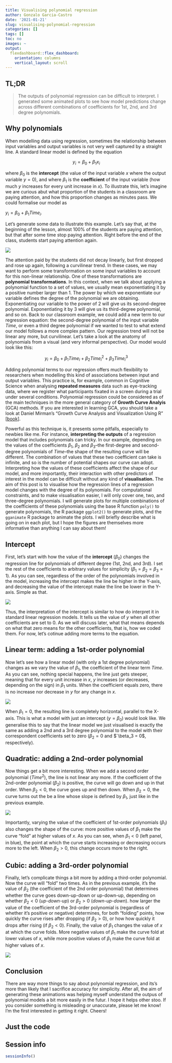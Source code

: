 ---
title: Visualising polynomial regression
author: Gonzalo Garcia-Castro
date: '2021-01-21'
slug: visualising-polynomial-regression
categories: []
tags: []
toc: no
images: ~
output:
  flexdashboard::flex_dashboard:
    orientation: columns
    vertical_layout: scroll
---

## TL;DR

> The outputs of polynomial regression can be difficult to interpret. I generated some animated plots to see how model predictions change across different combinations of coefficients for 1st, 2nd, and 3rd degree polynomials.

## Why polynomials

When modelling data using regression, sometimes the relationship between input variables and output variables is not very well captured by a straight line. A standard linear model is defined by the equation 

$$y_i = \beta_{0} + \beta_{1}x_{i}$$

where $\beta_{0}$ is the **intercept** (the value of the input variable $x$ where the output variable $y=0$), and where $\beta_{1}$ is the **coefficient** of the input variable (how much $y$ increases for every unit increase in $x$). To illustrate this, let's imagine we are curious abut what proportion of the students in a classroom are paying attention, and how this proportion changes as minutes pass. We could formalise our model as

$y_i = \beta_{0} + \beta_{1} Time_i$.

Let's generate some data to illustrate this example. Let's say that, at the beginning of the lesson, almost 100% of the students are paying attention, but that after some time stop paying attention. Right before the end of the class, students start paying attention again.

![](/posts/2021-01-21-visualising-polynomial-regression/2021-01-21-visualising-polynomial-regression.en_files/attention.png)

The attention paid by the students did not decay linearly, but first dropped and rose up again, following a curvilinear trend. In these cases, we may want to perform some transformation on some input variables to account for this non-linear relationship. One of these transformations are **polynomial transformations**. In this context, when we talk about applying a polynomial function to a set of values, we usually mean exponentiating it by a positive number larger than 1. The power by which we exponentiate our variable defines the degree of the polynomial we are obtaining. Exponentiating our variable to the power of 2 will give us its second-degree polynomial. Exponentiating it by 3 will give us its third-degree polynomial, and so on. Back to our classroom example, we could add a new term to our regression equation: the second-degree polynomial of the input variable $Time$, or even a third degree polynomial if we wanted to test to what extend our model follows a more complex pattern. Our regression trend will not be linear any more, but curvilinear. Let's take a look at the anatomy of polynomials from a visual (and very informal perspective). Our model would look like this: 

$$
y_i = \beta_{0} + \beta_{1} Time_i + \beta_{2} Time_{i}^2 + \beta_{3} Time_{i}^3
$$


Adding polynomial terms to our regression offers much flexibility to researchers when modelling this kind of associations between input and output variables. This practice is, for example, common in Cognitive Science when analysing **repeated measures** data such as eye-tracking data, where we register what participants fixated in a screen during a trial under several conditions. Polynomial regression could be considered as of the main techniques in the more general category of **Growth Curve Analyis** (GCA) methods. If you are interested in learning GCA, you should take a look at Daniel Mirman's "Growth Curve Analysis and Visualization Using R" [[book](https://www.routledge.com/Growth-Curve-Analysis-and-Visualization-Using-R/Mirman/p/book/9781466584327)].

Powerful as this technique is, it presents some pitfalls, especially to newbies like me. For instance, **interpreting the outputs** of a regression model that includes polynomials can tricky. In our example, depending on the values of the coefficients $\beta_{1}$, $\beta_2$ and $\beta_3$--the first-degree and second-degree polynomials of $Time$--the shape of the resulting curve will be different. The combination of values that these two coefficient can take is infinite, and so is the number of potential shapes our curve can adopt. Interpreting how the values of these coefficients affect the shape of our model, and more importantly, their interaction with other predictors of interest in the model can be difficult without any kind of **visualisation.** The aim of this post is to visualise how the regression lines of a regression model changes with the degree of its polynomials. For computational constraints, and to make visualisation easier, I will only cover one, two, and three-degree polynomials. I will generate plots for multiple combinations of the coefficients of these polynomials using the base R function `poly()` to generate polynomials, the R package `ggplot2()` to generate plots, and the `gganimate` R package to animate the plots. I will briefly describe what is going on in each plot, but I hope the figures are themselves more informative than anything I can say about them! 


## Intercept

First, let's start with how the value of the **intercept** ($\beta_0$) changes the regression line for polynomials of different degree (1st, 2nd, and 3rd). I set the rest of the coefficients to arbitrary values for simplicity ($\beta_1 = \beta_2 = \beta_3 = 1$). As you can see, regardless of the order of the polynomials involved in the model, increasing the intercept makes the line be higher in the Y-axis, and decreasing the value of the intercept make the line be lower in the Y-axis. Simple as that.

![](/posts/2021-01-21-visualising-polynomial-regression/2021-01-21-visualising-polynomial-regression.en_files/intercept.gif)


Thus, the interpretation of the intercept is similar to how do interpret it in standard linear regression models. It tells us the value of $y$ when all other coefficients are set to 0. As we will discuss later, what that means depends on what that zero means for the other coefficients, that is, how we coded them. For now, let's cotinue adding more terms to the equation.


## Linear term: adding a 1st-order polynomial

Now let's see how a linear model (with only a 1st degree polynomial) changes as we vary the value of $\beta_1$, the coefficient of the linear term $Time$. As you can see, nothing special happens, the line just gets steeper, meaning that for every unit increase in $x$, $y$ increases (or decreases, depending on the sign) in $\beta_1$ units. When the coefficient equals zero, there is no increase nor decrease in $y$ for any change in $x$.

![](/posts/2021-01-21-visualising-polynomial-regression/2021-01-21-visualising-polynomial-regression.en_files/linear.gif)

When $\beta_1=0$, the resulting line is completely horizontal, parallel to the X-axis. This is what a model with just an intercept ($y = \beta_{0}$) would look like. We generalise this to say that the linear model we just visualised is exactly the same as adding a 2nd and a 3rd degree polynomial to the model with their correspondent coefficients set to zero ($\beta_2 = 0$ and $`\beta_3 = 0$, respectively).
 
 
## Quadratic: adding a 2nd-order polynomial

Now things get a bit more interesting. When we add a second order polynomial ($Time^2$), the line is not linear any more. If the coefficient of the 2nd-order polynomial ($\beta_2$) is positive, the curve will go down and up in that order. When $\beta_2 < 0$, the curve goes up and then down. When $\beta_2 = 0$, the curve turns out the be a line whose slope is defined by $\beta_1$, just like in the previous example.

![](/posts/2021-01-21-visualising-polynomial-regression/2021-01-21-visualising-polynomial-regression.en_files/quadratic.gif)

Importantly, varying the value of the coefficient of 1st-order polynomials ($\beta_1$) also changes the shape of the curve: more positive values of $\beta_1$ make the curve "fold" at higher values of $x$. As you can see, when $\beta_1 < 0$ (left panel, in blue), the point at which the curve starts increasing or decreasing occurs more to the left. When $\beta_2 > 0$, this change occurs more to the right.
 
 
## Cubic: adding a 3rd-order polynomial

Finally, let's complicate things a bit more by adding a third-order polynomial. Now the curve will "fold" two times. As in the previous example, it's the value of $\beta_2$ (the coefficient of the 2nd order polynomial) that determines whether the curve goes down-up-down or up-down-up, depending on whether $\beta_2 < 0$ (*up-down-up*) or $\beta_2 > 0$ (*down-up-down*). how larger the value of the coefficient of the 3rd-order polynomial is (regardless of whether it's positive or negative) determines, for both "folding" points, how quickly the curve rises after dropping (if $\beta_2 > 0$), or how how quickly it drops after rising (if $\beta_2 < 0$). Finally, the value of $\beta_1$ changes the value of $x$ at which the curve folds. More negative values of $\beta_1$ make the curve fold at lower values of $x$, while more positive values of $\beta_1$ make the curve fold at higher values of $x$.


![](/posts/2021-01-21-visualising-polynomial-regression/2021-01-21-visualising-polynomial-regression.en_files/cubic.gif)


## Conclusion

There are way more things to say about polynomial regression, and its's more than likely that I sacrifice accuracy for simplicity. After all, the aim of generating these animations was helping myself understand the outpus of polynomial models a bit more easily in the futur. I hope it helps other stoo. If you consider something is misleading or unaccurate, please let me know! I'm the first interested in getting it right. Cheers!

## Just the code

<script src="https://gist.github.com/gongcastro/9eb9e0c7e7502b48514514fef83fc509.js"></script>

## Session info

```{r}

sessionInfo()

```

